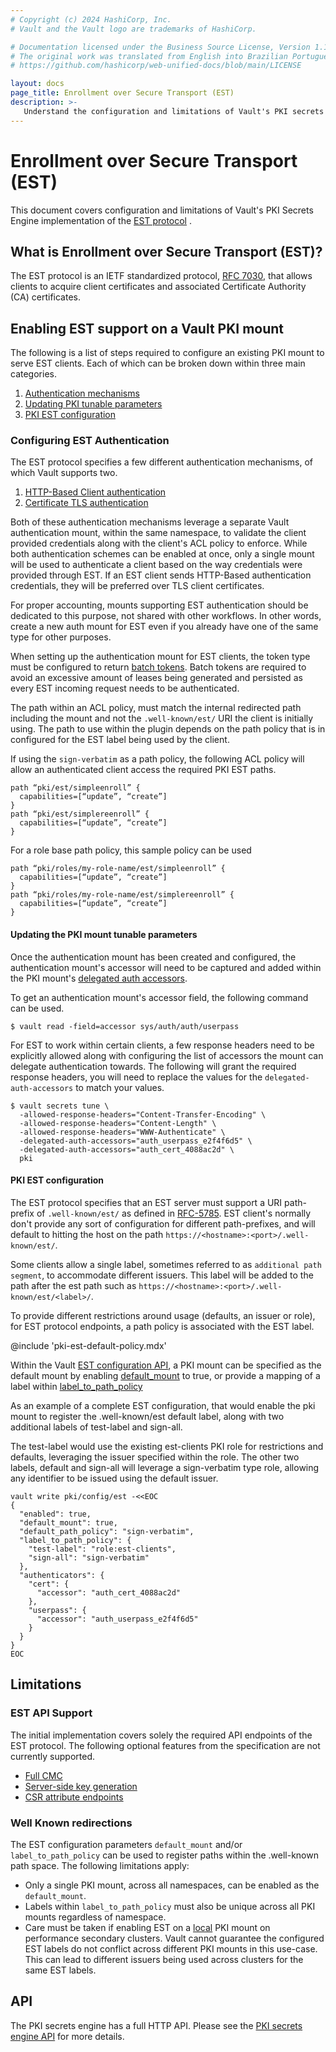 ```yaml
---
# Copyright (c) 2024 HashiCorp, Inc.
# Vault and the Vault logo are trademarks of HashiCorp.

# Documentation licensed under the Business Source License, Version 1.1.
# The original work was translated from English into Brazilian Portuguese.
# https://github.com/hashicorp/web-unified-docs/blob/main/LICENSE

layout: docs
page_title: Enrollment over Secure Transport (EST)
description: >-
   Understand the configuration and limitations of Vault's PKI secrets engine implementation of the Enrollment over Secure Transport (EST) protocol.
---
```


# Enrollment over Secure Transport (EST) <EnterpriseAlert inline="true" />

This document covers configuration and limitations of Vault's PKI Secrets Engine
implementation of the [EST protocol](https://datatracker.ietf.org/doc/html/rfc7030) <EnterpriseAlert inline="true" />.

## What is Enrollment over Secure Transport (EST)?

The EST protocol is an IETF standardized protocol, [RFC 7030](https://datatracker.ietf.org/doc/html/rfc7030),
that allows clients to acquire client certificates and associated
Certificate Authority (CA) certificates.

## Enabling EST support on a Vault PKI mount

The following is a list of steps required to configure an existing PKI
mount to serve EST clients. Each of which can be broken down within three main
categories.

 1. [Authentication mechanisms](#configuring-est-authentication)
 1. [Updating PKI tunable parameters](#updating-the-pki-mount-tunable-parameters)
 1. [PKI EST configuration](#pki-est-configuration)

### Configuring EST Authentication

The EST protocol specifies a few different authentication mechanisms, of which
Vault supports two.

 1. [HTTP-Based Client authentication](/vault/docs/auth/userpass)
 1. [Certificate TLS authentication](/vault/docs/auth/cert)

Both of these authentication mechanisms leverage a separate Vault authentication
mount, within the same namespace, to validate the client provided credentials
along with the client's ACL policy to enforce. While both authentication
schemes can be enabled at once, only a single mount will be used to authenticate
a client based on the way credentials were provided through EST. If an EST client sends
HTTP-Based authentication credentials, they will be preferred over TLS client
certificates.

For proper accounting, mounts supporting EST authentication should be
dedicated to this purpose, not shared with other workflows.  In other words,
create a new auth mount for EST even if you already have one of the same
type for other purposes.

When setting up the authentication mount for EST clients, the token type must
be configured to return [batch tokens](/vault/docs/concepts/tokens#batch-tokens).
Batch tokens are required to avoid an excessive amount of leases being generated
and persisted as every EST incoming request needs to be authenticated.

The path within an ACL policy, must match the internal redirected path including
the mount and not the `.well-known/est/` URI the client is initially using.
The path to use within the plugin depends on the path policy that is in configured
for the EST label being used by the client.

If using the `sign-verbatim` as a path policy, the following
ACL policy will allow an authenticated client access the required PKI EST paths.
```
path “pki/est/simpleenroll” {
  capabilities=[“update”, “create”]
}
path “pki/est/simplereenroll” {
  capabilities=[“update”, “create”]
}
```

For a role base path policy, this sample policy can be used
```
path “pki/roles/my-role-name/est/simpleenroll” {
  capabilities=[“update”, “create”]
}
path “pki/roles/my-role-name/est/simplereenroll” {
  capabilities=[“update”, “create”]
}
```

#### Updating the PKI mount tunable parameters

Once the authentication mount has been created and configured, the authentication mount's accessor
will need to be captured and added within the PKI mount's [delegated auth accessors](/vault/api-docs/system/mounts#delegated_auth_accessors).

To get an authentication mount's accessor field, the following command can be used.

```shell-session
$ vault read -field=accessor sys/auth/auth/userpass
```

For EST to work within certain clients, a few response headers need to be explicitly allowed
along with configuring the list of accessors the mount can delegate authentication towards.
The following will grant the required response headers, you will need to replace the values for the `delegated-auth-accessors`
to match your values.

```shell-session
$ vault secrets tune \
  -allowed-response-headers="Content-Transfer-Encoding" \
  -allowed-response-headers="Content-Length" \
  -allowed-response-headers="WWW-Authenticate" \
  -delegated-auth-accessors="auth_userpass_e2f4f6d5" \
  -delegated-auth-accessors="auth_cert_4088ac2d" \
  pki
```

#### PKI EST configuration

The EST protocol specifies that an EST server must support a URI path-prefix of
`.well-known/est/` as defined in [RFC-5785](https://datatracker.ietf.org/doc/html/rfc5785).
EST client's normally don't provide any sort of configuration for different path-prefixes, and will
default to hitting the host on the path `https://<hostname>:<port>/.well-known/est/`.

Some clients allow a single label, sometimes referred to as `additional path segment`,
to accommodate different issuers. This label will be added to the path after
the est path such as `https://<hostname>:<port>/.well-known/est/<label>/`.

To provide different restrictions around usage (defaults, an issuer or role),
for EST protocol endpoints, a path policy is associated with the EST
label.

@include 'pki-est-default-policy.mdx'

Within the Vault [EST configuration API](/vault/api-docs/secret/pki/issuance#set-est-configuration), a PKI
mount can be specified as the default mount by enabling [default_mount](/vault/api-docs/secret/pki/issuance#default_mount)
to true, or provide a mapping of a label within [label_to_path_policy](/vault/api-docs/secret/pki/issuance#label_to_path_policy)

As an example of a complete EST configuration, that would enable the pki mount
to register the .well-known/est default label, along with two additional labels
of test-label and sign-all.

The test-label would use the existing est-clients PKI role for restrictions and defaults,
leveraging the issuer specified within the role. The other two labels, default and sign-all will
leverage a sign-verbatim type role, allowing any identifier to be issued using the default
issuer.

```shell-session
vault write pki/config/est -<<EOC
{
  "enabled": true,
  "default_mount": true,
  "default_path_policy": "sign-verbatim",
  "label_to_path_policy": {
    "test-label": "role:est-clients",
    "sign-all": "sign-verbatim"
  },
  "authenticators": {
    "cert": {
      "accessor": "auth_cert_4088ac2d"
    },
    "userpass": {
      "accessor": "auth_userpass_e2f4f6d5"
    }
  }
}
EOC
```

## Limitations

### EST API Support

The initial implementation covers solely the required API endpoints of the EST protocol.
The following optional features from the specification are not currently supported.

 - [Full CMC](https://datatracker.ietf.org/doc/html/rfc7030#section-4.3)
 - [Server-side key generation](https://datatracker.ietf.org/doc/html/rfc7030#section-4.4)
 - [CSR attribute endpoints](https://datatracker.ietf.org/doc/html/rfc7030#section-4.5)

### Well Known redirections

The EST configuration parameters `default_mount` and/or `label_to_path_policy` can be used to register
paths within the .well-known path space. The following limitations apply:

 - Only a single PKI mount, across all namespaces, can be enabled as the `default_mount`.
 - Labels within `label_to_path_policy` must also be unique across all PKI mounts regardless of namespace.
 - Care must be taken if enabling EST on a [local](/vault/docs/commands/secrets/enable#local) PKI mount on
   performance secondary clusters. Vault cannot guarantee the configured EST labels do
   not conflict across different PKI mounts in this use-case. This can lead to
   different issuers being used across clusters for the same EST labels.

## API

The PKI secrets engine has a full HTTP API. Please see the
[PKI secrets engine API](/vault/api-docs/secret/pki) for more details.
